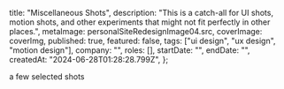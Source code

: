 

  title: "Miscellaneous Shots",
  description:
    "This is a catch-all for UI shots, motion shots, and other experiments that might not fit perfectly in other places.",
  metaImage: personalSiteRedesignImage04.src,
  coverImage: coverImg,
  published: true,
  featured: false,
  tags: ["ui design", "ux design", "motion design"],
  company: "",
  roles: [],
  startDate: "",
  endDate: "",
  createdAt: "2024-06-28T01:28:28.799Z",
};

<PageTitle>
  a few <PageTitleHighlight>selected shots</PageTitleHighlight>
</PageTitle>
